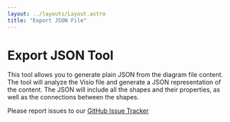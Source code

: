 ```yaml
---
layout: ../layouts/Layout.astro
title: "Export JSON File"
---
```



# Export JSON Tool

This tool allows you to generate plain JSON from the diagram file content. The tool will analyze the Visio file and generate a JSON representation of the content. 
The JSON will include all the shapes and their properties, as well as the connections between the shapes.

Please report issues to our [GitHub Issue Tracker](https://github.com/nbelyh/VisioWebTools/issues)

<JsonExport client:load />
